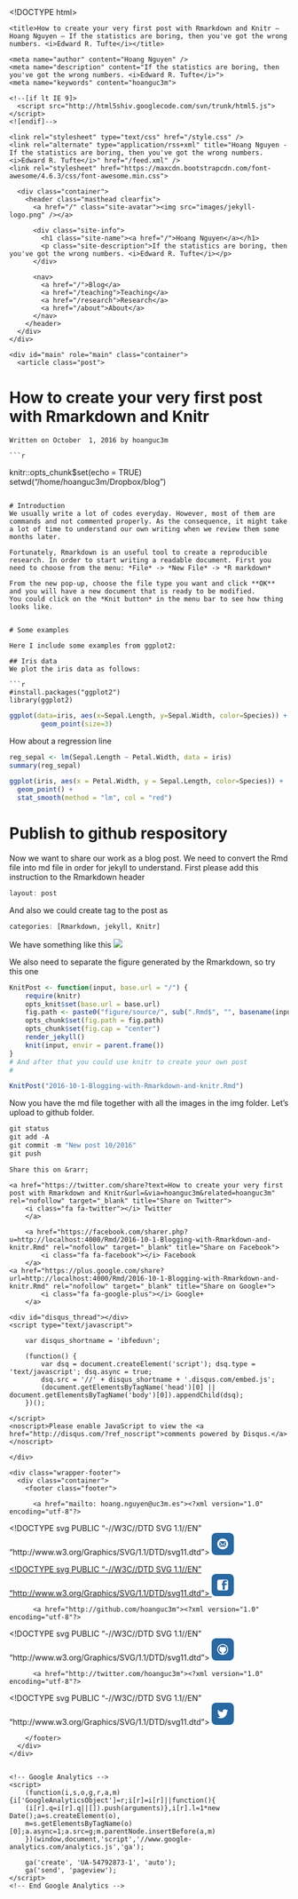 <!DOCTYPE html>
<html>
  <head>
    <meta charset="utf-8" />
    <meta content='text/html; charset=utf-8' http-equiv='Content-Type'>
    <meta http-equiv='X-UA-Compatible' content='IE=edge'>
    <meta name='viewport' content='width=device-width, initial-scale=1.0, maximum-scale=1.0'>

    <title>How to create your very first post with Rmarkdown and Knitr – Hoang Nguyen – If the statistics are boring, then you've got the wrong numbers. <i>Edward R. Tufte</i></title>

    <meta name="author" content="Hoang Nguyen" />
    <meta name="description" content="If the statistics are boring, then you've got the wrong numbers. <i>Edward R. Tufte</i>">
    <meta name="keywords" content="hoanguc3m">

    <!--[if lt IE 9]>
      <script src="http://html5shiv.googlecode.com/svn/trunk/html5.js"></script>
    <![endif]-->

    <link rel="stylesheet" type="text/css" href="/style.css" />
    <link rel="alternate" type="application/rss+xml" title="Hoang Nguyen - If the statistics are boring, then you've got the wrong numbers. <i>Edward R. Tufte</i>" href="/feed.xml" />
    <link rel="stylesheet" href="https://maxcdn.bootstrapcdn.com/font-awesome/4.6.3/css/font-awesome.min.css">

<!-- mathjax config similar to math.stackexchange -->
<script type="text/x-mathjax-config">
MathJax.Hub.Config({
  jax: ["input/TeX", "output/HTML-CSS"],
  tex2jax: {
    inlineMath: [ ['$', '$'] ],
    displayMath: [ ['$$', '$$']],
    processEscapes: true,
    skipTags: ['script', 'noscript', 'style', 'textarea', 'pre', 'code']
  },
  messageStyle: "none",
  "HTML-CSS": { preferredFont: "TeX", availableFonts: ["STIX","TeX"] }
});
</script>
<script src="http://cdn.mathjax.org/mathjax/latest/MathJax.js?config=TeX-AMS_HTML" type="text/javascript"></script>

  </head>

  <body>
    <div class="wrapper-masthead">
      <div class="container">
        <header class="masthead clearfix">
          <a href="/" class="site-avatar"><img src="images/jekyll-logo.png" /></a>
          
          <div class="site-info">
            <h1 class="site-name"><a href="/">Hoang Nguyen</a></h1>
            <p class="site-description">If the statistics are boring, then you've got the wrong numbers. <i>Edward R. Tufte</i></p>
          </div>
          
          <nav>
            <a href="/">Blog</a>
            <a href="/teaching">Teaching</a>
            <a href="/research">Research</a>
            <a href="/about">About</a>
          </nav>
        </header>
      </div>
    </div>

    <div id="main" role="main" class="container">
      <article class="post">
  <h1>How to create your very first post with Rmarkdown and Knitr</h1>

  <div class="date">
    Written on October  1, 2016 by hoanguc3m
  </div>

  <div class="entry">
    ```r
knitr::opts_chunk$set(echo = TRUE)
setwd("/home/hoanguc3m/Dropbox/blog")
```

# Introduction
We usually write a lot of codes everyday. However, most of them are commands and not commented properly. As the consequence, it might take a lot of time to understand our own writing when we review them some months later.

Fortunately, Rmarkdown is an useful tool to create a reproducible research. In order to start writing a readable document. First you need to choose from the menu: *File* -> *New File* -> *R markdown*

From the new pop-up, choose the file type you want and click **OK** and you will have a new document that is ready to be modified.
You could click on the *Knit button* in the menu bar to see how thing looks like.


# Some examples

Here I include some examples from ggplot2:

## Iris data
We plot the iris data as follows:

```r
#install.packages("ggplot2")
library(ggplot2)
```

```r

ggplot(data=iris, aes(x=Sepal.Length, y=Sepal.Width, color=Species)) +
        geom_point(size=3)

```

How about a regression line 

```r

reg_sepal <- lm(Sepal.Length ~ Petal.Width, data = iris)
summary(reg_sepal)

ggplot(iris, aes(x = Petal.Width, y = Sepal.Length, color=Species)) + 
  geom_point() +
  stat_smooth(method = "lm", col = "red")
```

# Publish to github respository
Now we want to share our work as a blog post. We need to convert the Rmd file into md file in order for jekyll to understand.
First please add this instruction to the Rmarkdown header

```r
layout: post
```

And also we could create tag to the post as
```r
categories: [Rmarkdown, jekyll, Knitr]
```

We have something like this
![](/figure/source/2016-10-1-Blogging-with-Rmarkdown-and-knitr/header.png) 

We also need to separate the figure generated by the Rmarkdown, so try this one


```r

KnitPost <- function(input, base.url = "/") {
    require(knitr)
    opts_knit$set(base.url = base.url)
    fig.path <- paste0("figure/source/", sub(".Rmd$", "", basename(input)), "/")
    opts_chunk$set(fig.path = fig.path)
    opts_chunk$set(fig.cap = "center")
    render_jekyll()
    knit(input, envir = parent.frame())
}
# And after that you could use knitr to create your own post
# 

KnitPost("2016-10-1-Blogging-with-Rmarkdown-and-knitr.Rmd")
```

Now you have the md file together with all the images in the img folder. Let's upload to github folder. 
```r
git status
git add -A
git commit -m "New post 10/2016"
git push
```
  </div>


  

<div class="share-page">
    Share this on &rarr; 

	<a href="https://twitter.com/share?text=How to create your very first post with Rmarkdown and Knitr&url=&via=hoanguc3m&related=hoanguc3m" rel="nofollow" target="_blank" title="Share on Twitter">
		<i class="fa fa-twitter"></i> Twitter
    	</a>

    	<a href="https://facebook.com/sharer.php?u=http://localhost:4000/Rmd/2016-10-1-Blogging-with-Rmarkdown-and-knitr.Rmd" rel="nofollow" target="_blank" title="Share on Facebook">
      		<i class="fa fa-facebook"></i> Facebook
    	</a>
	<a href="https://plus.google.com/share?url=http://localhost:4000/Rmd/2016-10-1-Blogging-with-Rmarkdown-and-knitr.Rmd" rel="nofollow" target="_blank" title="Share on Google+">
      		<i class="fa fa-google-plus"></i> Google+
    	</a>
</div>




  
<div class="comments">
	<div id="disqus_thread"></div>
	<script type="text/javascript">
    
	    var disqus_shortname = 'ibfeduvn'; 

	    (function() {
	        var dsq = document.createElement('script'); dsq.type = 'text/javascript'; dsq.async = true;
	        dsq.src = '//' + disqus_shortname + '.disqus.com/embed.js';
	        (document.getElementsByTagName('head')[0] || document.getElementsByTagName('body')[0]).appendChild(dsq);
	    })();

	</script>
	<noscript>Please enable JavaScript to view the <a href="http://disqus.com/?ref_noscript">comments powered by Disqus.</a></noscript>
</div>

</article>

    </div>

    <div class="wrapper-footer">
      <div class="container">
        <footer class="footer">
                    
          <a href="mailto: hoang.nguyen@uc3m.es"><?xml version="1.0" encoding="utf-8"?>
<!-- Generate more at customizr.net -->
<!DOCTYPE svg PUBLIC "-//W3C//DTD SVG 1.1//EN" "http://www.w3.org/Graphics/SVG/1.1/DTD/svg11.dtd">
<svg id="mail" class="custom-icon" version="1.1" xmlns="http://www.w3.org/2000/svg" xmlns:xlink="http://www.w3.org/1999/xlink" viewBox="0 0 100 100" style="height: 40px; width: 40px;"><rect style="opacity: 1; fill: rgb(41, 104, 162);" class="outer-shape" x="0" y="0" width="100" height="100" rx="20" ry="20"></rect>
	<path class="inner-shape" style="opacity:1;fill:#fff;" transform="translate(25,25) scale(0.5)" d="M50,1C22.938,1,1,22.938,1,50s21.938,49,49,49s49-21.938,49-49S77.062,1,50,1z M25.5,25.5h49 c0.874,0,1.723,0.188,2.502,0.542L50,57.544L22.998,26.041C23.777,25.687,24.626,25.499,25.5,25.5L25.5,25.5z M19.375,68.375v-36.75 c0-0.128,0.005-0.256,0.014-0.383l17.96,20.953L19.587,69.958C19.448,69.447,19.376,68.916,19.375,68.375L19.375,68.375z M74.5,74.5 h-49c-0.541,0-1.072-0.073-1.583-0.212l17.429-17.429L50,66.956l8.653-10.096l17.429,17.429C75.572,74.427,75.041,74.5,74.5,74.5 L74.5,74.5z M80.625,68.375c0,0.541-0.073,1.072-0.211,1.583L62.652,52.195l17.96-20.953c0.008,0.127,0.014,0.255,0.014,0.383 L80.625,68.375L80.625,68.375z"></path>
</svg>

</a>
          <a href="http://facebook.com/hoang.nguyen.1675275"><?xml version="1.0" encoding="utf-8"?>
<!-- Generate more at customizr.net -->
<!DOCTYPE svg PUBLIC "-//W3C//DTD SVG 1.1//EN" "http://www.w3.org/Graphics/SVG/1.1/DTD/svg11.dtd">
<svg id="facebook-square" class="custom-icon" version="1.1" xmlns="http://www.w3.org/2000/svg" xmlns:xlink="http://www.w3.org/1999/xlink" viewBox="0 0 100 100" style="height: 40px; width: 40px;"><rect style="opacity: 1; fill: rgb(41, 104, 162);" class="outer-shape" x="0" y="0" width="100" height="100" rx="20" ry="20"></rect>
	<path class="inner-shape" style="opacity:1;fill:#fff;" transform="translate(25,25) scale(0.5)" d="M82.667,1H17.335C8.351,1,1,8.351,1,17.336v65.329c0,8.99,7.351,16.335,16.334,16.335h65.332 C91.652,99.001,99,91.655,99,82.665V17.337C99,8.353,91.652,1.001,82.667,1L82.667,1z M84.318,50H68.375v42.875H50V50h-8.855V35.973 H50v-9.11c0-12.378,5.339-19.739,19.894-19.739h16.772V22.3H72.967c-4.066-0.007-4.57,2.12-4.57,6.078l-0.023,7.594H86.75 l-2.431,14.027V50z"></path>
</svg>

</a>
          
          <a href="http://github.com/hoanguc3m"><?xml version="1.0" encoding="utf-8"?>
<!-- Generate more at customizr.net -->
<!DOCTYPE svg PUBLIC "-//W3C//DTD SVG 1.1//EN" "http://www.w3.org/Graphics/SVG/1.1/DTD/svg11.dtd">
<svg id="github" class="custom-icon" version="1.1" xmlns="http://www.w3.org/2000/svg" xmlns:xlink="http://www.w3.org/1999/xlink" viewBox="0 0 100 100" style="height: 40px; width: 40px;"><rect style="opacity: 1; fill: rgb(41, 104, 162);" class="outer-shape" x="0" y="0" width="100" height="100" rx="20" ry="20"></rect>
	<path class="inner-shape" style="opacity:1;fill:#fff;" transform="translate(25,25) scale(0.5)" d="M50,1C22.938,1,1,22.938,1,50s21.938,49,49,49s49-21.938,49-49S77.062,1,50,1z M79.099,79.099 c-3.782,3.782-8.184,6.75-13.083,8.823c-1.245,0.526-2.509,0.989-3.79,1.387v-7.344c0-3.86-1.324-6.699-3.972-8.517 c1.659-0.16,3.182-0.383,4.57-0.67c1.388-0.287,2.855-0.702,4.402-1.245c1.547-0.543,2.935-1.189,4.163-1.938 c1.228-0.75,2.409-1.723,3.541-2.919s2.082-2.552,2.847-4.067s1.372-3.334,1.818-5.455c0.446-2.121,0.67-4.458,0.67-7.01 c0-4.945-1.611-9.155-4.833-12.633c1.467-3.828,1.308-7.991-0.478-12.489l-1.197-0.143c-0.829-0.096-2.321,0.255-4.474,1.053 c-2.153,0.798-4.57,2.105-7.249,3.924c-3.797-1.053-7.736-1.579-11.82-1.579c-4.115,0-8.039,0.526-11.772,1.579 c-1.69-1.149-3.294-2.097-4.809-2.847c-1.515-0.75-2.727-1.26-3.637-1.532c-0.909-0.271-1.754-0.439-2.536-0.503 c-0.782-0.064-1.284-0.079-1.507-0.048c-0.223,0.031-0.383,0.064-0.478,0.096c-1.787,4.53-1.946,8.694-0.478,12.489 c-3.222,3.477-4.833,7.688-4.833,12.633c0,2.552,0.223,4.889,0.67,7.01c0.447,2.121,1.053,3.94,1.818,5.455 c0.765,1.515,1.715,2.871,2.847,4.067s2.313,2.169,3.541,2.919c1.228,0.751,2.616,1.396,4.163,1.938 c1.547,0.543,3.014,0.957,4.402,1.245c1.388,0.287,2.911,0.511,4.57,0.67c-2.616,1.787-3.924,4.626-3.924,8.517v7.487 c-1.445-0.43-2.869-0.938-4.268-1.53c-4.899-2.073-9.301-5.041-13.083-8.823c-3.782-3.782-6.75-8.184-8.823-13.083 C9.934,60.948,8.847,55.56,8.847,50s1.087-10.948,3.231-16.016c2.073-4.899,5.041-9.301,8.823-13.083s8.184-6.75,13.083-8.823 C39.052,9.934,44.44,8.847,50,8.847s10.948,1.087,16.016,3.231c4.9,2.073,9.301,5.041,13.083,8.823 c3.782,3.782,6.75,8.184,8.823,13.083c2.143,5.069,3.23,10.457,3.23,16.016s-1.087,10.948-3.231,16.016 C85.848,70.915,82.88,75.317,79.099,79.099L79.099,79.099z"></path>
</svg>

</a>
          
          
          
          
          <a href="http://twitter.com/hoanguc3m"><?xml version="1.0" encoding="utf-8"?>
<!-- Generate more at customizr.net -->
<!DOCTYPE svg PUBLIC "-//W3C//DTD SVG 1.1//EN" "http://www.w3.org/Graphics/SVG/1.1/DTD/svg11.dtd">
<svg id="twitter" class="custom-icon" version="1.1" xmlns="http://www.w3.org/2000/svg" xmlns:xlink="http://www.w3.org/1999/xlink" viewBox="0 0 100 100" style="height: 40px; width: 40px;"><rect style="opacity: 1; fill: rgb(41, 104, 162);" class="outer-shape" x="0" y="0" width="100" height="100" rx="20" ry="20"></rect>
	<path class="inner-shape" style="opacity:1;fill:#fff;" transform="translate(25,25) scale(0.5)" d="M99.001,19.428c-3.606,1.608-7.48,2.695-11.547,3.184c4.15-2.503,7.338-6.466,8.841-11.189 c-3.885,2.318-8.187,4-12.768,4.908c-3.667-3.931-8.893-6.387-14.676-6.387c-11.104,0-20.107,9.054-20.107,20.223 c0,1.585,0.177,3.128,0.52,4.609c-16.71-0.845-31.525-8.895-41.442-21.131C6.092,16.633,5.1,20.107,5.1,23.813 c0,7.017,3.55,13.208,8.945,16.834c-3.296-0.104-6.397-1.014-9.106-2.529c-0.002,0.085-0.002,0.17-0.002,0.255 c0,9.799,6.931,17.972,16.129,19.831c-1.688,0.463-3.463,0.71-5.297,0.71c-1.296,0-2.555-0.127-3.783-0.363 c2.559,8.034,9.984,13.882,18.782,14.045c-6.881,5.424-15.551,8.657-24.971,8.657c-1.623,0-3.223-0.096-4.796-0.282 c8.898,5.738,19.467,9.087,30.82,9.087c36.982,0,57.206-30.817,57.206-57.543c0-0.877-0.02-1.748-0.059-2.617 C92.896,27.045,96.305,23.482,99.001,19.428z"></path>
</svg>

</a>
          
        </footer>
      </div>
    </div>

    
	<!-- Google Analytics -->
	<script>
		(function(i,s,o,g,r,a,m){i['GoogleAnalyticsObject']=r;i[r]=i[r]||function(){
		(i[r].q=i[r].q||[]).push(arguments)},i[r].l=1*new Date();a=s.createElement(o),
		m=s.getElementsByTagName(o)[0];a.async=1;a.src=g;m.parentNode.insertBefore(a,m)
		})(window,document,'script','//www.google-analytics.com/analytics.js','ga');
		
		ga('create', 'UA-54792873-1', 'auto');
		ga('send', 'pageview');
	</script>
	<!-- End Google Analytics -->


  </body>
</html>
